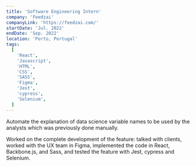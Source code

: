 ```yaml
---
title: 'Software Engineering Intern'
company: 'Feedzai'
companyLink: 'https://feedzai.com/'
startDate: 'Jul. 2022'
endDate: 'Sep. 2022'
location: 'Porto, Portugal'
tags:
  [
    'React',
    'Javascript',
    'HTML',
    'CSS',
    'SASS',
    'Figma',
    'Jest',
    'cypress',
    'Selenium',
  ]
---
```


Automate the explanation of data science variable names to be used by the analysts which was previously done manually.

Worked on the complete development of the feature: talked with clients, worked with the UX team in Figma, implemented the code in React, Backbone.js, and Sass, and tested the feature with Jest, cypress and Selenium.
